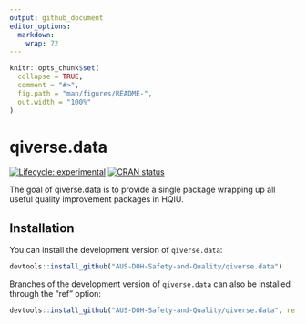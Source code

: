 ```yaml
---
output: github_document
editor_options: 
  markdown: 
    wrap: 72
---
```


<!-- README.md is generated from README.Rmd. Please edit that file -->

```r
knitr::opts_chunk$set(
  collapse = TRUE,
  comment = "#>",
  fig.path = "man/figures/README-",
  out.width = "100%"
)
```

# qiverse.data

<!-- badges: start -->

[![Lifecycle:
experimental](https://img.shields.io/badge/lifecycle-experimental-orange.svg)](https://lifecycle.r-lib.org/articles/stages.html#experimental)
[![CRAN
status](https://www.r-pkg.org/badges/version/qiverse.data)](https://CRAN.R-project.org/package=qiverse.data)

<!-- badges: end -->

The goal of qiverse.data is to provide a single package wrapping up all
useful quality improvement packages in HQIU.

## Installation

You can install the development version of `qiverse.data`:

``` r
devtools::install_github("AUS-DOH-Safety-and-Quality/qiverse.data")
```

Branches of the development version of `qiverse.data` can also be installed
through the "ref" option:

``` r
devtools::install_github("AUS-DOH-Safety-and-Quality/qiverse.data", ref = "branch-a")
```

